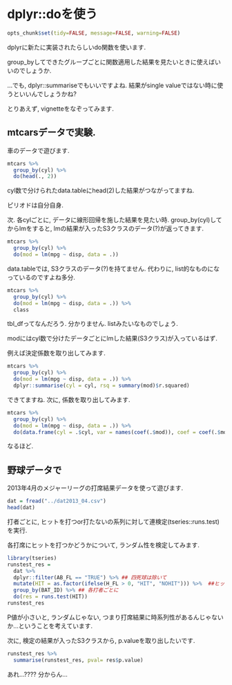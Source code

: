 dplyr::doを使う
========================================================
```r
opts_chunk$set(tidy=FALSE, message=FALSE, warning=FALSE)
```

dplyrに新たに実装されたらしいdo関数を使います. 

group_byしてできたグループごとに関数適用した結果を見たいときに使えばいいのでしょうか. 

...でも, dplyr::summariseでもいいですよね.
結果がsingle valueではない時に使うといいんでしょうかね? 

とりあえず, vignetteをなぞってみます.


## mtcarsデータで実験.
車のデータで遊びます.
```r
mtcars %>% 
  group_by(cyl) %>% 
  do(head(., 2))
```
cyl数で分けられたdata.tableにhead(2)した結果がつながってますね. 

ピリオドは自分自身. 

次. 
各cylごとに, データに線形回帰を施した結果を見たい時. 
group_by(cyl)してからlmをすると, 
lmの結果が入ったS3クラスのデータ(?)が返ってきます. 
```r
mtcars %>% 
  group_by(cyl) %>% 
  do(mod = lm(mpg ~ disp, data = .)) 
```
data.tableでは, S3クラスのデータ(?)を持てません.
代わりに, list的なものになっているのですよね多分.
```r
mtcars %>% 
  group_by(cyl) %>% 
  do(mod = lm(mpg ~ disp, data = .)) %>%
  class
```
tbl_dfってなんだろう. 分かりません. listみたいなものでしょう.

modにはcyl数で分けたデータごとにlmした結果(S3クラス)が入っているはず. 

例えば決定係数を取り出してみます. 
```r
mtcars %>% 
  group_by(cyl) %>% 
  do(mod = lm(mpg ~ disp, data = .)) %>% 
  dplyr::summarise(cyl = cyl, rsq = summary(mod)$r.squared)
```
できてますね. 次に, 係数を取り出してみます. 
```r
mtcars %>% 
  group_by(cyl) %>% 
  do(mod = lm(mpg ~ disp, data = .)) %>% 
  do(data.frame(cyl = .$cyl, var = names(coef(.$mod)), coef = coef(.$mod))) 
```
なるほど. 

## 野球データで

2013年4月のメジャーリーグの打席結果データを使って遊びます.


```r
dat = fread("../dat2013_04.csv")
head(dat)
```

打者ごとに, ヒットを打つor打たないの系列に対して連検定(tseries::runs.test)を実行. 

各打席にヒットを打つかどうかについて, ランダム性を検定してみます. 

```r
library(tseries)
runstest_res = 
  dat %>% 
  dplyr::filter(AB_FL == "TRUE") %>% ## 四死球は除いて
  mutate(HIT = as.factor(ifelse(H_FL > 0, "HIT", "NOHIT"))) %>%  ##ヒットを打ったかどうか
  group_by(BAT_ID) %>% ## 各打者ごとに
  do(res = runs.test(HIT))
runstest_res
```

P値が小さいと, ランダムじゃない, つまり打席結果に時系列性があるんじゃないか...ということを考えています.

次に, 検定の結果が入ったS3クラスから, p.valueを取り出したいです.
```r
runstest_res %>%
  summarise(runstest_res, pval= res$p.value)
```
あれ...???? 分からん...



